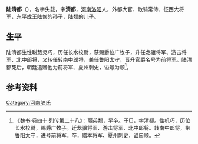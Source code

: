 '''陆清都'''（{{bd|？||？||}}），名字失载，字'''清都'''，[[河南郡|河南]][[洛阳县|洛阳]]人，外都大官、散骑常侍、征西大将军，东平成王[[陆俟|陆俟]]的孙子，[[陆颓|陆颓]]的儿子。

== 生平 ==

陆清都生性聪慧灵巧，历任长水校尉，获赐爵位广牧子，升任龙骧将军、游击将军、北中郎将，又转任转南中郎将，兼任鲁阳太守，晋升官爵名号为前将军。陆清都死后，朝廷追赠他为前将军、夏州刺史，谥号为顺<ref>《魏书·卷四十·列传第二十八》：丽弟颓，早卒。子□，字清都。性机巧，历位长水校尉，赐爵广牧子。迁龙骧将军、游击将军、北中郎将。转南中郎将，带鲁阳太守，进号前将军。卒，赠本将军、夏州刺史，谥曰顺。</ref>。

==参考资料==
{{reflist}}

[[Category:河南陆氏|Category:河南陆氏]]
